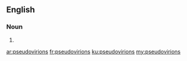 ==English==

===Noun===
{{head|en|plural}}

# {{plural of|pseudovirion|lang=en|nocat=1}}

[[ar:pseudovirions]]
[[fr:pseudovirions]]
[[ku:pseudovirions]]
[[my:pseudovirions]]